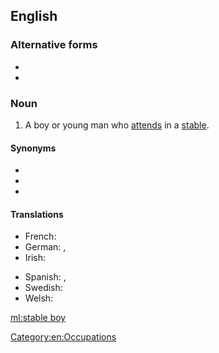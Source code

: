 {{also|stableboy|stable-boy}}
==English==

===Alternative forms===
* {{l|en|stable-boy}}
* {{l|en|stableboy}}

===Noun===
{{en-noun|head=[[stable]] [[boy]]}}

# A boy or young man who [[attend]]s in a [[stable]].

====Synonyms====
* {{l|en|groom}}
* {{l|en|stablehand}}
* {{l|en|stableman}}

====Translations====
{{trans-top|boy or young man who attends in a stable}}
* French: {{t+|fr|garçon d'écurie|m}}
* German: {{t|de|Stalljunge|m}}, {{t|de|Stallknecht|m}}
* Irish: {{t|ga|buachaill stábla|m}}
{{trans-mid}}
* Spanish: {{t|es|mozo de cuadra|m}}, {{t|es|mozo de establo|m}}
* Swedish: {{t|sv|stalledräng|c}}
* Welsh: {{t|cy|gwas stabl|m}}
{{trans-bottom}}

[[Category:en:Occupations]]

[[ml:stable boy]]